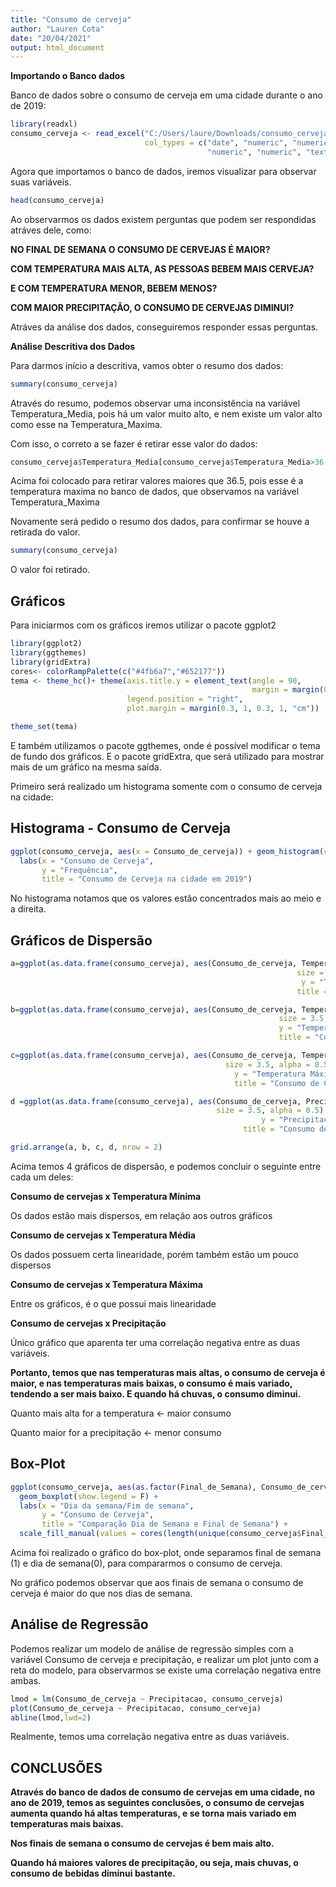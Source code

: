 ---
title: "Consumo de cerveja"
author: "Lauren Cota"
date: "20/04/2021"
output: html_document
---




**Importando o Banco dados**

Banco de dados sobre o consumo de cerveja em uma cidade durante o ano de 2019:

```{r}
library(readxl)
consumo_cerveja <- read_excel("C:/Users/laure/Downloads/consumo_cerveja.xlsx", 
                              col_types = c("date", "numeric", "numeric", 
                                            "numeric", "numeric", "text", "numeric"))
```

Agora que importamos o banco de dados, iremos visualizar para observar suas variáveis.

```{r}
head(consumo_cerveja)
```


Ao observarmos os dados existem perguntas que podem ser respondidas atráves dele, como:

**NO FINAL DE SEMANA O CONSUMO DE CERVEJAS É MAIOR?**

**COM TEMPERATURA MAIS ALTA, AS PESSOAS BEBEM MAIS CERVEJA?**

**E COM TEMPERATURA MENOR, BEBEM MENOS?**

**COM MAIOR PRECIPITAÇÃO, O CONSUMO DE CERVEJAS DIMINUI?**

Atráves da análise dos dados, conseguiremos responder essas perguntas.


**Análise Descritiva dos Dados**


Para darmos início a descritiva, vamos obter o resumo dos dados:

```{r}
summary(consumo_cerveja)
```

Através do resumo, podemos observar uma inconsistência na variável Temperatura_Media, pois há um valor muito alto, e nem existe um valor alto como esse na Temperatura_Maxima.

Com isso, o correto a se fazer é retirar esse valor do dados:

```{r}
consumo_cerveja$Temperatura_Media[consumo_cerveja$Temperatura_Media>36.5] <- NA
```

Acima foi colocado para retirar valores maiores que 36.5, pois esse é a temperatura maxima no banco de dados, que observamos na variável Temperatura_Maxima

Novamente será pedido o resumo dos dados, para confirmar se houve a retirada do valor.

```{r}
summary(consumo_cerveja)
```

O valor foi retirado.

## Gráficos

Para iniciarmos com os gráficos iremos utilizar o pacote ggplot2


```{r}
library(ggplot2)
library(ggthemes)
library(gridExtra)
cores<- colorRampPalette(c("#4fb6a7","#652177"))
tema <- theme_hc()+ theme(axis.title.y = element_text(angle = 90,
                                                      margin = margin(0.3, 0.5, 0.3, 0, "cm")),
                          legend.position = "right",
                          plot.margin = margin(0.3, 1, 0.3, 1, "cm"))

theme_set(tema)

```

E também utilizamos o pacote ggthemes, onde é possível modificar o tema de fundo dos gráficos. E o pacote gridExtra, que será utilizado para mostrar mais de um gráfico na mesma saída.

Primeiro será realizado um histograma somente com o consumo de cerveja na cidade:

## Histograma - Consumo de Cerveja



```{r}
ggplot(consumo_cerveja, aes(x = Consumo_de_cerveja)) + geom_histogram(color = "white", fill = "#D7566CFF", bins = 10)+
  labs(x = "Consumo de Cerveja",
       y = "Frequência",
       title = "Consumo de Cerveja na cidade em 2019")
```

No histograma notamos que os valores estão concentrados mais ao meio e a direita.


## Gráficos de Dispersão




```{r}
a=ggplot(as.data.frame(consumo_cerveja), aes(Consumo_de_cerveja, Temperatura_Minima)) + geom_point(color = "#CF4C74FF", 
                                                                size = 3.5, alpha = 0.5) + labs(x = "Consumo de Cerveja",
                                                                 y = "Temperatura Mínima (C)",
                                                                title = "Consumo de cerveja/Min")

b=ggplot(as.data.frame(consumo_cerveja), aes(Consumo_de_cerveja, Temperatura_Media)) + geom_point(color = "#B52F8CFF", 
                                                            size = 3.5, alpha = 0.5) + labs(x = "Consumo de Cerveja",
                                                            y = "Temperatura Média (c)",
                                                            title = "Consumo de cerveja/Med")

c=ggplot(as.data.frame(consumo_cerveja), aes(Consumo_de_cerveja, Temperatura_Maxima)) + geom_point(color = "#7B02A8FF", 
                                                size = 3.5, alpha = 0.5) + labs(x = "Consumo de Cerveja",
                                                  y = "Temperatura Máxima (C)",
                                                  title = "Consumo de Cerveja/Max")

d =ggplot(as.data.frame(consumo_cerveja), aes(Consumo_de_cerveja, Precipitacao)) + geom_point(color = "#240691FF", 
                                              size = 3.5, alpha = 0.5) + labs(x = "Consumo de Cerveja",
                                                        y = "Precipitação (mm)",
                                                    title = "Consumo de cerveja/Prec")

grid.arrange(a, b, c, d, nrow = 2)

```

Acima temos 4 gráficos de dispersão, e podemos concluir o seguinte entre cada um deles:

**Consumo de cervejas x Temperatura Mínima**

Os dados estão mais dispersos, em relação aos outros gráficos

**Consumo de cervejas x Temperatura Média**

Os dados possuem certa linearidade, porém também estão um pouco dispersos

**Consumo de cervejas x Temperatura Máxima**

Entre os gráficos, é o que possui mais linearidade

**Consumo de cervejas x Precipitação**

Único gráfico que aparenta ter uma correlação negativa entre as duas variáveis.


**Portanto, temos que nas temperaturas mais altas, o consumo de cerveja é maior, e nas temperaturas mais baixas, o consumo é mais variado, tendendo a ser mais baixo. E quando há chuvas, o consumo diminui.**

Quanto mais alta for a temperatura <- maior consumo

Quanto maior for a precipitação <- menor consumo


## Box-Plot



```{r}
ggplot(consumo_cerveja, aes(as.factor(Final_de_Semana), Consumo_de_cerveja, fill = as.factor(Final_de_Semana))) + 
  geom_boxplot(show.legend = F) +
  labs(x = "Dia da semana/Fim de semana", 
       y = "Consumo de Cerveja",
       title = "Comparação Dia de Semana e Final de Semana") +
  scale_fill_manual(values = cores(length(unique(consumo_cerveja$Final_de_Semana))))
```


Acima foi realizado o gráfico do box-plot, onde separamos final de semana (1) e dia de semana(0), para compararmos o consumo de cerveja.

No gráfico podemos observar que aos finais de semana o consumo de cerveja é maior do que nos dias de semana.

## Análise de Regressão


Podemos realizar um modelo de análise de regressão simples com a variável Consumo de cerveja e precipitação, e realizar um plot junto com a reta do modelo, para observarmos se existe uma correlação negativa entre ambas.


```{r}
lmod = lm(Consumo_de_cerveja ~ Precipitacao, consumo_cerveja)
plot(Consumo_de_cerveja ~ Precipitacao, consumo_cerveja)
abline(lmod,lwd=2)
```


Realmente, temos uma correlação negativa entre as duas variáveis.


## CONCLUSÕES

**Através do banco de dados de consumo de cervejas em uma cidade, no ano de 2019, temos as seguintes conclusões, o consumo de cervejas aumenta quando há altas temperaturas, e se torna mais variado em temperaturas mais baixas.**

**Nos finais de semana o consumo de cervejas é bem mais alto.**

**Quando há maiores valores de precipitação, ou seja, mais chuvas, o consumo de bebidas diminui bastante.**









